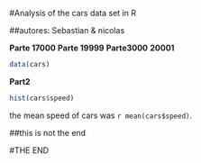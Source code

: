 #Analysis of the cars data set in R


##autores: Sebastian & nicolas





**Parte 17000** **Parte 19999** **Parte3000** **20001**


  
  ```r
data(cars)
```

**Part2**
  
  ```r
hist(cars$speed)
```

the mean speed of cars was `r mean(cars$speed)`.

##this is not the end

#THE END 